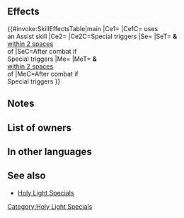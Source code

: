 {{Special
|tagid=SID_抑制の聖光
|intID=3493
|exclusive=0
|canUseWeapon={{WeaponList|Colorless Staff}}
|canUseMove={{MoveList|All}}
|cost=500
|cooldown=2
|effect=If an Assist skill is used, unit's Special cooldown count does not go down. When Special triggers, boosts damage by 25% of foe's Res. (Calculates damage from staff after combat damage is added.) If Special is triggered during combat, inflicts Special cooldown count+1 and【Guard】 on target and foes within 2 spaces of target after combat (cannot exceed the foe's maximum Special cooldown).<br><br>【Guard】<br>Inflicts Special cooldown charge -1 on target per attack during combat through its next action. (Only highest value applied. Does not stack.)
|required=Miracle
|properties=random_owner,offensive_special
}}
==Effects==
{{#invoke:SkillEffectsTable|main
|Ce1={{Eft|No Special cooldown charge}}
|Ce1C={{Tgt|Unit}} uses<br>an Assist skill
|Ce2={{Eft|Damage Boost|25% of {{Tgt|Foe}}'s Res}}
|Ce2C=Special triggers
|Se={{SEt|Guard}}
|SeT={{Tgt|Target Foe}} '''&''' {{Tgt|Foes}}<br>[[within 2 spaces]]<br>of {{Tgt|Target Foe}}
|SeC=After combat if<br>Special triggers
|Me={{Eft|Increase Cooldown|1}}
|MeT={{Tgt|Target Foe}} '''&''' {{Tgt|Foes}}<br>[[within 2 spaces]]<br>of {{Tgt|Target Foe}}
|MeC=After combat if<br>Special triggers
}}
==Notes==
{{DamageBoost}}
{{After combat note}}
{{After combat Special modification}}
{{Guard}}
==List of owners==
{{Skill Hero List}}
==In other languages==
{{OtherLanguages
|japanese=抑制の聖光
|japaneseNotes=<i>Holy Light of Suppression</i>
|german=Hinderndes Licht
|spanishEU=Control lumínico
|spanishLA=Control lumínico
|french=Lumière modérée
|italian=Luce vincolante
|chineseTW=抑制的聖光
|portuguese=Luz contida
}}
==See also==
{{See also skills|cond=Description LIKE '%deals damage =%\% of foe_s Res%' OR Description LIKE '%boosts damage by %\% of foe_s Res%' OR Description LIKE '%inflicts%special cooldown count+1 on target%' AND WikiName NOT LIKE '%seal%'}}
* [[Holy Light Specials]]
{{Specials Navbox}}
[[Category:Holy Light Specials]]